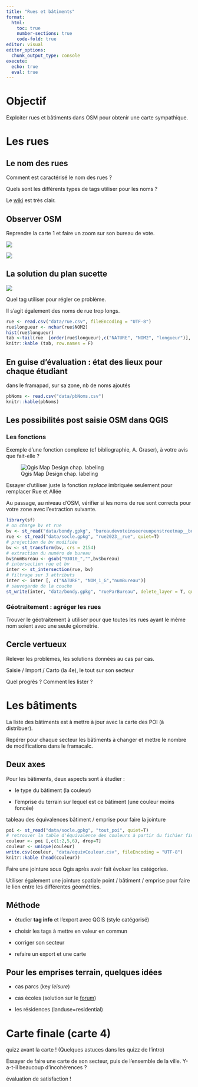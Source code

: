 ```yaml
---
title: "Rues et bâtiments"
format:
  html:
    toc: true
    number-sections: true
    code-fold: true
editor: visual
editor_options: 
  chunk_output_type: console
execute:
  echo: true
  eval: true
---
```


# Objectif

Exploiter rues et bâtiments dans OSM pour obtenir une carte sympathique.

# Les rues

## Le nom des rues

Comment est caractérisé le nom des rues ?

Quels sont les différents types de tags utiliser pour les noms ?

Le [wiki](https://wiki.openstreetmap.org/wiki/Names) est très clair.

## Observer OSM

Reprendre la carte 1 et faire un zoom sur son bureau de vote.

![](img/bv1.png)

![](img/tagnom.png)

## La solution du plan sucette

![](img/petitesRues.png)

Quel tag utiliser pour régler ce problème.

Il s'agit également des noms de rue trop longs.

```r
rue <- read.csv("data/rue.csv", fileEncoding = "UTF-8")
rue$longueur <- nchar(rue$NOM2)
hist(rue$longueur)
tab <-tail(rue  [order(rue$longueur),c("NATURE", "NOM2", "longueur")], decreasing=F, 20)
knitr::kable (tab, row.names = F)
```


## En guise d'évaluation : état des lieux pour chaque étudiant

dans le framapad, sur sa zone, nb de noms ajoutés


```r
pbNoms <- read.csv("data/pbNoms.csv")
knitr::kable(pbNoms)
```



## Les possibilités post saisie OSM dans QGIS

### Les fonctions

Exemple d'une fonction complexe (cf bibliographie, A. Graser), à votre avis que fait-elle ?

![Qgis Map Design chap. labeling](img/automatisationNomRue.png) 

Essayer d'utiliser juste la fonction *replace* imbriquée seulement pour remplacer Rue et Allée

Au passage, au niveau d'OSM, vérifier si les noms de rue sont corrects pour votre zone avec l'extraction suivante.

```r
library(sf)
# on charge bv et rue
bv <- st_read("data/bondy.gpkg", "bureaudevoteinseereuopenstreetmap__bureauBondy", quiet=T)
rue <- st_read("data/socle.gpkg", "rue2023__rue", quiet=T)
# projection de bv modifiée
bv <- st_transform(bv, crs = 2154)
# extraction du numéro de bureau
bv$numBureau <- gsub("93010_","",bv$bureau)
# intersection rue et bv
inter <- st_intersection(rue, bv)
# filtrage sur 3 attributs
inter <- inter [, c("NATURE", "NOM_1_G","numBureau")]
# sauvegarde de la couche
st_write(inter, "data/bondy.gpkg", "rueParBureau", delete_layer = T, quiet =T )
```


### Géotraitement : agréger les rues

Trouver le géotraitement à utiliser pour que toutes les rues ayant le même nom soient avec une seule géométrie.

## Cercle vertueux

Relever les problèmes, les solutions données au cas par cas.

Saisie / Import / Carto (la 4e), le tout sur son secteur

Quel progrès ? Comment les lister ?

# Les bâtiments

La liste des bâtiments est à mettre à jour avec la carte des POI (à distribuer).

Repérer pour chaque secteur les bâtiments à changer et mettre le nombre de modifications dans le framacalc.

## Deux axes

Pour les bâtiments, deux aspects sont à étudier :

-   le type du bâtiment (la couleur)

-   l'emprise du terrain sur lequel est ce bâtiment (une couleur moins foncée)

tableau des équivalences bâtiment / emprise pour faire la jointure

```r
poi <- st_read("data/socle.gpkg", "tout_poi", quiet=T)
# retrouver la table d'équivalence des couleurs à partir du fichier final
couleur <- poi [,c(1:2,5,6), drop=T]
couleur <- unique(couleur)
write.csv(couleur, "data/equivCouleur.csv", fileEncoding = "UTF-8")
knitr::kable (head(couleur))
```


Faire une jointure sous Qgis après avoir fait évoluer les catégories.

Utiliser également une jointure spatiale point / bâtiment / emprise pour faire le lien entre les différentes géométries.

## Méthode

-   étudier **tag info** et l'export avec QGIS (style catégorisé)

-   choisir les tags à mettre en valeur en commun

-   corriger son secteur

-   refaire un export et une carte

## Pour les emprises terrain, quelques idées

-   cas parcs (key *leisure*)

-   cas écoles (solution sur le [forum](https://forum.openstreetmap.fr/t/groupe-scolaire-plusieurs-ecoles-sur-un-meme-site/18175/2))

-   les résidences (landuse=residential)

# Carte finale (carte 4)



::: callout-caution
quizz avant la carte ! (Quelques astuces dans les quizz de l'intro)
:::

Essayer de faire une carte de son secteur, puis de l'ensemble de la ville. Y-a-t-il beaucoup d'incohérences ?

::: callout-caution
évaluation de satisfaction !
:::


